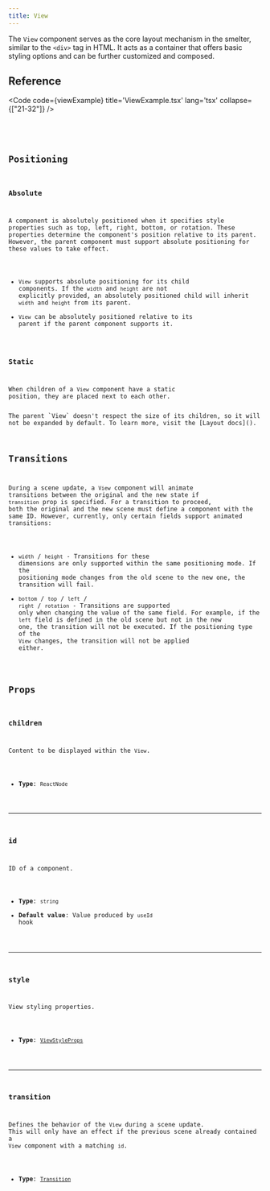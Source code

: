```yaml
---
title: View
---
```


The `View` component serves as the core layout mechanism in the smelter, similar to the `<div>` tag in HTML. It acts as a container that offers basic styling options and can be further customized and composed.

## Reference

<Code code={viewExample} title='ViewExample.tsx' lang='tsx' collapse={["21-32"]} />

<CollapsibleDetails summaryTitle='Type definitions'>
<Code code={`
type ViewProps = {
    id?: string;
    children?: ReactNode;
    style?: ViewStyleProps;
    transition?: Transition;
}
`} lang='tsx' />
</CollapsibleDetails>

## Positioning

### Absolute
A component is absolutely positioned when it specifies style properties such as top, left, right, bottom, or rotation. These properties determine the component's position relative to its parent. However, the parent component must support absolute positioning for these values to take effect.
- `View` supports absolute positioning for its child components. If the `width` and `height` are not explicitly provided, an absolutely positioned child will inherit `width` and `height` from its parent.
- `View` can be absolutely positioned relative to its parent if the parent component supports it.

### Static
When children of a `View` component have a static position, they are placed next to each other.

<Aside type="caution">The parent `View` doesn't respect the size of its children, so it will not be expanded by default. To learn more, visit the [Layout docs]().</Aside>

## Transitions
During a scene update, a `View` component will animate transitions between the original and the new state if `transition` prop is specified. For a transition to proceed, both the original and the new scene must define a component with the same ID. However, currently, only certain fields support animated transitions:

- `width` / `height` - Transitions for these dimensions are only supported within the same positioning mode. If the positioning mode changes from the old scene to the new one, the transition will fail.
- `bottom` / `top` / `left` / `right` / `rotation` - Transitions are supported only when changing the value of the same field. For example, if the `left` field is defined in the old scene but not in the new one, the transition will not be executed. If the positioning type of the `View` changes, the transition will not be applied either.

## Props

### children
Content to be displayed within the `View`.

- **Type**: `ReactNode`

---

### id
ID of a component.

- **Type**: `string`
- **Default value**: Value produced by `useId` hook

---

### style
View styling properties.

- **Type**: [`ViewStyleProps`](/reference/ts-sdk/props/view-style-props)


---

### transition
Defines the behavior of the `View` during a scene update. This will only have an effect if the previous scene already contained a `View` component with a matching `id`.

- **Type**: [`Transition`](/ts-sdk/props/transition)
